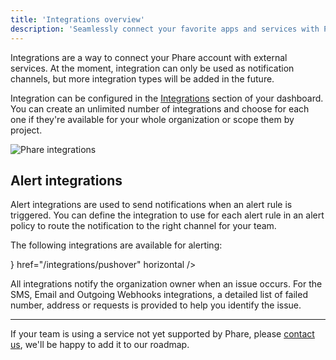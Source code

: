 ```yaml
---
title: 'Integrations overview'
description: 'Seamlessly connect your favorite apps and services with Phare'
---
```


Integrations are a way to connect your Phare account with external services. At the moment, integration can only be used as notification channels, but more integration types will be added in the future.

Integration can be configured in the [Integrations](https://app.phare.io/organization/apps) section of your dashboard. You can create an unlimited number of integrations and choose for each one if they're available for your whole organization or scope them by project.

<Frame type="glass">
  <img class="border rounded-lg" src="/images/integrations/overview/phare-integrations.webp" alt="Phare integrations" />
</Frame>

## Alert integrations

Alert integrations are used to send notifications when an alert rule is triggered. You can define the integration to use for each alert rule in an alert policy to route the notification to the right channel for your team.

The following integrations are available for alerting:

<CardGroup cols={2}>
    <Card
        title="Discord"
        icon="discord"
        href="/integrations/discord"
        horizontal
    />
    <Card
        title="Email"
        icon="envelope"
        href="/integrations/email"
        horizontal
    />
    <Card
        title="Outgoing webhooks"
        icon="webhook"
        href="/integrations/outgoing-webhook"
        horizontal
    />
    <Card
        title="Pushover"
        icon={<svg xmlns="http://www.w3.org/2000/svg" viewBox="0 0 600 600"><path fill="currentColor" d="m280.949 172.514 74.48-9.8-72.52 163.66c12.74-.98 25.233-5.307 37.48-12.98 12.253-7.68 23.527-17.317 33.82-28.91 10.287-11.6 19.187-24.503 26.7-38.71 7.513-14.213 12.903-28.18 16.17-41.9 1.96-8.493 2.86-16.66 2.7-24.5-.167-7.84-2.21-14.7-6.13-20.58-3.92-5.88-9.883-10.617-17.89-14.21-8-3.593-18.86-5.39-32.58-5.39-16.007 0-31.77 2.613-47.29 7.84-15.513 5.227-29.887 12.823-43.12 22.79-13.227 9.96-24.74 22.373-34.54 37.24-9.8 14.86-16.823 31.763-21.07 50.71-1.633 6.207-2.613 11.187-2.94 14.94-.327 3.76-.407 6.863-.24 9.31.16 2.453.483 4.333.97 5.64a35.55 35.55 0 0 1 1.23 3.92c-16.66 0-28.83-3.35-36.51-10.05-7.673-6.693-9.55-18.37-5.63-35.03 3.92-17.313 12.823-33.81 26.71-49.49 13.88-15.68 30.373-29.483 49.48-41.41 19.113-11.92 40.02-21.39 62.72-28.41 22.707-7.027 44.84-10.54 66.4-10.54 18.947 0 34.87 2.693 47.77 8.08 12.907 5.393 22.953 12.5 30.14 21.32 7.187 8.82 11.677 19.11 13.47 30.87 1.8 11.76 1.23 24.01-1.71 36.75-3.593 15.353-10.373 30.79-20.34 46.31-9.96 15.513-22.453 29.56-37.48 42.14-15.027 12.573-32.26 22.78-51.7 30.62-19.433 7.84-40.093 11.76-61.98 11.76h-2.45l-62.23 139.65h-70.56l138.67-311.64Z"/></svg>}
        href="/integrations/pushover"
        horizontal
    />
    <Card
        title="SMS"
        icon="message-lines"
        href="/integrations/sms"
        horizontal
    />
    <Card
        title="Slack"
        icon="slack"
        href="/integrations/slack"
        horizontal
    />
    <Card
        title="Telegram"
        icon="telegram"
        href="/integrations/telegram"
        horizontal
    />
</CardGroup>

All integrations notify the organization owner when an issue occurs. For the SMS, Email and Outgoing Webhooks integrations, a detailed list of failed number, address or requests is provided to help you identify the issue.

---

If your team is using a service not yet supported by Phare, please [contact us](mailto:support@phare.io), we'll be happy to add it to our roadmap.

